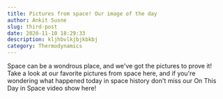 ```yaml
---
title: Pictures from space! Our image of the day
author: Ankit Susne
slug: third-post
date: 2020-11-10 18:29:33
description: kljhbvlkjbjkbkbj
category: Thermodynamics
---
```


Space can be a wondrous place, and we've got the pictures to prove it! Take a look at our favorite pictures from space here, and if you're wondering what happened today in space history don't miss our On This Day in Space video show here!
